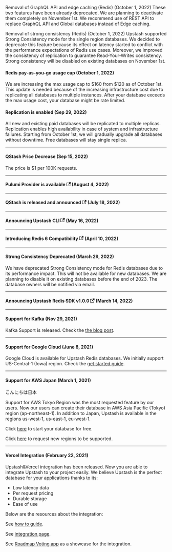 Removal of GraphQL API and edge caching (Redis) (October 1, 2022) These two
features have been already deprecated. We are planning to deactivate them
completely on November 1st. We recommend use of REST API to replace GraphQL API
and Global databases instead of Edge caching.

Removal of strong consistency (Redis) (October 1, 2022) Upstash supported Strong
Consistency mode for the single region databases. We decided to deprecate this
feature because its effect on latency started to conflict with the performance
expectations of Redis use cases. Moreover, we improved the consistency of
replication to guarantee Read-Your-Writes consistency. Strong consistency will
be disabled on existing databases on November 1st.

#### Redis pay-as-you-go usage cap (October 1, 2022)

We are increasing the max usage cap to $160 from $120 as of October 1st. This
update is needed because of the increasing infrastructure cost due to
replicating all databases to multiple instances. After your database exceeds the
max usage cost, your database might be rate limited.

#### Replication is enabled (Sep 29, 2022)

All new and existing paid databases will be replicated to multiple replicas.
Replication enables high availability in case of system and infrastructure
failures. Starting from October 1st, we will gradually upgrade all databases
without downtime. Free databases will stay single replica.

<hr />

#### QStash Price Decrease (Sep 15, 2022)

The price is $1 per 100K requests.

<hr />

#### Pulumi Provider is available [<svg width="13.5" height="13.5" aria-hidden="true" viewBox="0 0 24 24" class="iconExternalLink_nPIU"><path fill="currentColor" d="M21 13v10h-21v-19h12v2h-10v15h17v-8h2zm3-12h-10.988l4.035 4-6.977 7.07 2.828 2.828 6.977-7.07 4.125 4.172v-11z"></path></svg>](https://upstash.com/blog/upstash-pulumi-provider) (August 4, 2022)

<hr />

#### QStash is released and announced [<svg width="13.5" height="13.5" aria-hidden="true" viewBox="0 0 24 24" class="iconExternalLink_nPIU"><path fill="currentColor" d="M21 13v10h-21v-19h12v2h-10v15h17v-8h2zm3-12h-10.988l4.035 4-6.977 7.07 2.828 2.828 6.977-7.07 4.125 4.172v-11z"></path></svg>](https://upstash.com/blog/qstash-announcement) (July 18, 2022)

<hr />

#### Announcing Upstash CLI [<svg width="13.5" height="13.5" aria-hidden="true" viewBox="0 0 24 24" class="iconExternalLink_nPIU"><path fill="currentColor" d="M21 13v10h-21v-19h12v2h-10v15h17v-8h2zm3-12h-10.988l4.035 4-6.977 7.07 2.828 2.828 6.977-7.07 4.125 4.172v-11z"></path></svg>](https://upstash.com/blog/upstash-cli) (May 16, 2022)

<hr />

#### Introducing Redis 6 Compatibility [<svg width="13.5" height="13.5" aria-hidden="true" viewBox="0 0 24 24" class="iconExternalLink_nPIU"><path fill="currentColor" d="M21 13v10h-21v-19h12v2h-10v15h17v-8h2zm3-12h-10.988l4.035 4-6.977 7.07 2.828 2.828 6.977-7.07 4.125 4.172v-11z"></path></svg>](https://upstash.com/blog/redis-6) (April 10, 2022)

<hr />

#### Strong Consistency Deprecated (March 29, 2022)

We have deprecated Strong Consistency mode for Redis databases due to its
performance impact. This will not be available for new databases. We are
planning to disable it on existing databases before the end of 2023. The
database owners will be notified via email.

<hr />

#### Announcing Upstash Redis SDK v1.0.0 [<svg width="13.5" height="13.5" aria-hidden="true" viewBox="0 0 24 24" class="iconExternalLink_nPIU"><path fill="currentColor" d="M21 13v10h-21v-19h12v2h-10v15h17v-8h2zm3-12h-10.988l4.035 4-6.977 7.07 2.828 2.828 6.977-7.07 4.125 4.172v-11z"></path></svg>](https://upstash.com/blog/upstash-redis-sdk-v1) (March 14, 2022)

<hr />

#### Support for Kafka (Nov 29, 2021)

Kafka Support is released. Check the
[the blog post](https://blog.upstash.com/serverless-kafka-launch).

<hr />

#### Support for Google Cloud (June 8, 2021)

Google Cloud is available for Upstash Redis databases. We initially support
US-Central-1 (Iowa) region. Check the
[get started guide](https://docs.upstash.com/redis/howto/getstartedgooglecloudfunctions).

<hr />

#### Support for AWS Japan (March 1, 2021)

こんにちは日本

Support for AWS Tokyo Region was the most requested feature by our users. Now
our users can create their database in AWS Asia Pacific (Tokyo) region
(ap-northeast-1). In addition to Japan, Upstash is available in the regions
us-west-1, us-east-1, eu-west-1.

Click [here](https://console.upstash.com) to start your database for free.

Click [here](https://roadmap.upstash.com) to request new regions to be
supported.

<hr />

#### Vercel Integration (February 22, 2021)

Upstash&Vercel integration has been released. Now you are able to integrate
Upstash to your project easily. We believe Upstash is the perfect database for
your applications thanks to its:

-   Low latency data
-   Per request pricing
-   Durable storage
-   Ease of use

Below are the resources about the integration:

See [how to guide](https://docs.upstash.com/redis/howto/vercelintegration).

See [integration page](https://vercel.com/integrations/upstash).

See
[Roadmap Voting app](https://github.com/upstash/serverless-tutorials/tree/master/roadmap-voting-app)
as a showcase for the integration.
